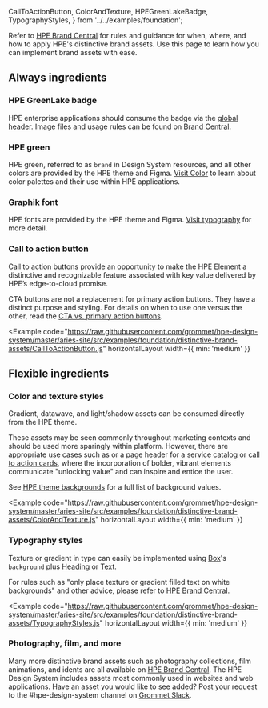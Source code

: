   CallToActionButton,
  ColorAndTexture,
  HPEGreenLakeBadge,
  TypographyStyles,
} from '../../examples/foundation';

Refer to [HPE Brand Central](https://brandcentral.hpe.com/brand-central/content/distinctive-brand-assets)
for rules and guidance for when, where, and how to apply HPE's distinctive
brand assets. Use this page to learn how you can implement brand assets with ease.

## Always ingredients

### HPE GreenLake badge

HPE enterprise applications should consume the badge via the [global header](/templates/global-header).
Image files and usage rules can be found on [Brand Central](https://brandcentral.hpe.com/brand-central/content/distinctive-brand-assets/always-ingredients#hpe-logo-and-hpe-greenlake-badge).

<Example caption="HPE GreenLake badge" plain>
  <HPEGreenLakeBadge />
</Example>

### HPE green

HPE green, referred to as `brand` <ColorSwatch background="brand" /> in Design System resources,
and all other colors are provided by the HPE theme and Figma. [Visit Color](/foundation/color) to
learn about color palettes and their use within HPE applications.

### Graphik font

HPE fonts are provided by the HPE theme and Figma. [Visit typography](/foundation/typography) for
more detail.

### Call to action button

Call to action buttons provide an opportunity to make the HPE Element a distinctive and
recognizable feature associated with key value delivered by HPE’s edge-to-cloud promise.

CTA buttons are not a replacement for primary action buttons. They have a distinct
purpose and styling. For details on when to use one versus the other, read the
[CTA vs. primary action buttons](/components/button#when-to-use-a-cta-button).

<Example
  code="https://raw.githubusercontent.com/grommet/hpe-design-system/master/aries-site/src/examples/foundation/distinctive-brand-assets/CallToActionButton.js"
  horizontalLayout
  width={{ min: 'medium' }}
>
  <CallToActionButton />
</Example>

## Flexible ingredients

### Color and texture styles

Gradient, datawave, and light/shadow assets can be consumed directly from the HPE theme.

These assets may be seen commonly throughout marketing contexts and should be used more
sparingly within platform. However, there are appropriate use cases such as or a page header
for a service catalog or [call to action cards](/components/card/call-to-action-card), where
the incorporation of bolder, vibrant elements communicate "unlocking value" and can inspire
and entice the user.

See [HPE theme backgrounds](https://github.com/grommet/grommet-theme-hpe/blob/master/src/js/themes/backgrounds.js)
for a full list of background values.

<Example
  code="https://raw.githubusercontent.com/grommet/hpe-design-system/master/aries-site/src/examples/foundation/distinctive-brand-assets/ColorAndTexture.js"
  horizontalLayout
  width={{ min: 'medium' }}
>
  <ColorAndTexture />
</Example>

### Typography styles

Texture or gradient in type can easily be implemented using [Box](/components/box)'s `background`
plus [Heading](/foundation/typography#heading) or [Text](/foundation/typography#text).

For rules such as "only place texture or gradient filled text on white backgrounds" and other
advice, please refer to [HPE Brand Central](https://brandcentral.hpe.com/brand-central/content/distinctive-brand-assets).

<Example
  code="https://raw.githubusercontent.com/grommet/hpe-design-system/master/aries-site/src/examples/foundation/distinctive-brand-assets/TypographyStyles.js"
  horizontalLayout
  width={{ min: 'medium' }}
>
  <TypographyStyles />
</Example>

### Photography, film, and more

Many more distinctive brand assets such as photography collections, film animations,
and idents are all available on [HPE Brand Central](https://brandcentral.hpe.com/brand-central/content/distinctive-brand-assets).
The HPE Design System includes assets most commonly used in websites and web applications.
Have an asset you would like to see added? Post your request to the #hpe-design-system
channel on [Grommet Slack](https://grommet.slack.com).
